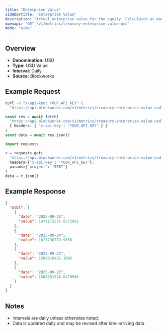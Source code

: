 ```yaml
---
title: "Enterprise Value"
sidebarTitle: "Enterprise Value"
description: "Actual enterprise value for the equity. Calculated as market cap - liabilities + assets"
openapi: "GET /v1/metrics/treasury-enterprise-value-usd"
mode: "wide"
---
```


## Overview

- **Denomination:** USD
- **Type:** USD Value
- **Interval:** Daily
- **Source:** Blockworks

## Example Request

<CodeGroup>

```bash cURL
curl -H "x-api-key: YOUR_API_KEY" \
  "https://api.blockworks.com/v1/metrics/treasury-enterprise-value-usd?project=BTBT"
```

```typescript TypeScript
const res = await fetch(
  'https://api.blockworks.com/v1/metrics/treasury-enterprise-value-usd?project=BTBT',
  { headers: { 'x-api-key': 'YOUR_API_KEY' } }
)
const data = await res.json()
```

```python Python
import requests

r = requests.get(
  'https://api.blockworks.com/v1/metrics/treasury-enterprise-value-usd',
  headers={'x-api-key': 'YOUR_API_KEY'},
  params={'project': 'BTBT'}
)
data = r.json()
```

</CodeGroup>

## Example Response

```json
{
  "btbt": [
    {
      "date": "2025-09-25",
      "value": 1479172575.8572001
    },
    {
      "date": "2025-09-24",
      "value": 1627738779.9656
    },
    {
      "date": "2025-09-23",
      "value": 1596816952.1092
    },
    {
      "date": "2025-09-22",
      "value": 1508551526.6479998
    }
  ]
}
```

## Notes
- Intervals are daily unless otherwise noted.
- Data is updated daily and may be revised after late-arriving data.